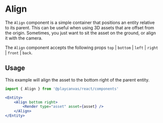 # Align

The `Align` component is a simple container that positions an entity relative to its parent. This can be useful when using 3D assets that are offset from the origin. Sometimes, you just want to sit the asset on the ground, or align it with the camera.

The `Align` component accepts the following props `top` | `bottom` | `left` | `right` | `front` | `back`.

## Usage

This example will align the asset to the bottom right of the parent entity.

```jsx copy
import { Align } from '@playcanvas/react/components'

<Entity>
    <Align bottom right>
        <Render type="asset" asset={asset} />
    </Align>
</Entity>
```